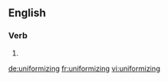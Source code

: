 ==English==

===Verb===
{{head|en|present participle}}

# {{present participle of|uniformize|lang=en}}

[[de:uniformizing]]
[[fr:uniformizing]]
[[vi:uniformizing]]